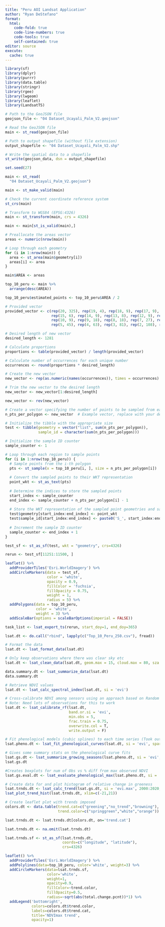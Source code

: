 ---
title: "Peru AOI Landsat Application"
author: "Ryan DeStefano"
format: 
  html:
    code-fold: true
    code-line-numbers: true
    code-tools: true
    self-contained: true
editor: source
execute: 
  cache: true
---

```{r}
library(sf)
library(dplyr)
library(purrr)
library(data.table)
library(stringr)
library(rgee)
library(lwgeom)
library(leaflet)
library(LandsatTS)
```

```{r}
# Path to the GeoJSON file
geojson_file <- "04 Dataset_Ucayali_Palm_V2.geojson"

# Read the GeoJSON file
main <- st_read(geojson_file)

# Path to output shapefile (without file extension)
output_shapefile <- "04 Dataset_Ucayali_Palm_V2.shp"

# Write the spatial data to a shapefile
st_write(geojson_data, dsn = output_shapefile)
```

```{r}
set.seed(27)

main <- st_read(
  "04 Dataset_Ucayali_Palm_V2.geojson")

main <- st_make_valid(main)

# Check the current coordinate reference system
st_crs(main)

# Transform to WGS84 (EPSG:4326)
main <- st_transform(main, crs = 4326)
```

```{r}
main <- main[st_is_valid(main),]

# Preallocate the areas vector
areas <- numeric(nrow(main))

# Loop through each geometry
for (i in 1:nrow(main)) {
  area <- st_area(main$geometry[i])
  areas[i] <- area
}

main$AREA <- areas
```

```{r}
top_10_peru <- main %>% 
  arrange(desc(AREA)) 

top_10_peru$estimated_points <- top_10_peru$AREA / 2

# Provided vector
provided_vector <- c(rep(20, 325), rep(19, 4), rep(18, 9), rep(17, 9), rep(16, 9), 
                     rep(15, 6), rep(14, 9), rep(13, 8), rep(12, 9), rep(11, 9), 
                     rep(10, 9), rep(9, 18), rep(8, 18), rep(7, 27), rep(6, 36), 
                     rep(5, 45), rep(4, 63), rep(3, 81), rep(2, 108), rep(1, 167))

# Desired length of new vector
desired_length <- 1281

# Calculate proportions
proportions <- table(provided_vector) / length(provided_vector)

# Calculate number of occurrences for each unique number
occurrences <- round(proportions * desired_length)

# Create the new vector
new_vector <- rep(as.numeric(names(occurrences)), times = occurrences)

# Trim the new vector to the desired length
new_vector <- new_vector[1:desired_length]

new_vector <- rev(new_vector)

# Create a vector specifying the number of points to be sampled from each polygon
n_pts_per_polygon <- new_vector  # Example vector, replace with your desired values

# Initialize the tibble with the appropriate size
test <- tibble(geometry = vector("list", sum(n_pts_per_polygon)),
               sample_id = character(sum(n_pts_per_polygon)))

# Initialize the sample ID counter
sample_counter <- 1

# Loop through each region to sample points
for (i in 1:nrow(top_10_peru)) {
  # Sample points from the i-th polygon
  pts <- st_sample(x = top_10_peru[i, ], size = n_pts_per_polygon[i])
  
  # Convert the sampled points to their WKT representation
  point_wkt <- st_as_text(pts)
  
  # Determine the indices to store the sampled points
  start_index <- sample_counter
  end_index <- sample_counter + n_pts_per_polygon[i] - 1
  
  # Store the WKT representation of the sampled point geometries and sample IDs in the test tibble
  test$geometry[start_index:end_index] <- point_wkt
  test$sample_id[start_index:end_index] <- paste0('S_', start_index:end_index)
        
  # Increment the sample ID counter
  sample_counter <- end_index + 1
}

test_sf <- st_as_sf(test, wkt = "geometry", crs=4326)

rerun <- test_sf[11251:11500, ]

leaflet() %>%
  addProviderTiles('Esri.WorldImagery') %>%
  addCircleMarkers(data = test_sf, 
                   color = 'white',
                   opacity = 0.9,
                   fillColor = 'fuchsia',
                   fillOpacity = 0.75,
                   weight = 1,
                   radius = 5) %>%
  addPolygons(data = top_10_peru,
              color = 'white',
              weight = 3) %>%
  addScaleBar(options = scaleBarOptions(imperial = FALSE))
```

```{r}
task_list <- lsat_export_ts(rerun, start_doy=1, end_doy=365)
```

```{r}
lsat.dt <- do.call("rbind", lapply(c("Top_10_Peru_250.csv"), fread))
```

```{r}
# Format the data
lsat.dt <- lsat_format_data(lsat.dt)

# Only keep observations where there was clear sky etc
lsat.dt <- lsat_clean_data(lsat.dt, geom.max = 15, cloud.max = 80, sza.max = 60, filter.cfmask.snow = T, filter.cfmask.water = T, filter.jrc.water = T)
```

```{r}
data.summary.dt <- lsat_summarize_data(lsat.dt)
data.summary.dt
```

```{r, fig.width=10, fig.height=10}
# Retrieve NDVI values
lsat.dt <- lsat_calc_spectral_index(lsat.dt, si = 'evi')

# Cross-calibrate NDVI among sensors using an approach based on Random Forest machine learning
# Note: Need lots of observations for this to work
lsat.dt <- lsat_calibrate_rf(lsat.dt, 
                             band.or.si = 'evi', 
                             min.obs = 5, 
                             frac.train = 0.75, 
                             overwrite.col = T, 
                             write.output = F)
```

```{r}
# Fit phenological models (cubic splines) to each time series (Took out vi.min arg)
lsat.pheno.dt <- lsat_fit_phenological_curves(lsat.dt, si = 'evi', spar = .6)

# Gives some summary stats on the phenological curve fits
lsat.gs.dt <- lsat_summarize_growing_seasons(lsat.pheno.dt, si = 'evi', min.frac.of.max = 0.75)
lsat.gs.dt
```

```{r}
#Creates boxplots for num of Obs vs % diff from max observed NDVI
lsat.gs.eval.dt <- lsat_evaluate_phenological_max(lsat.pheno.dt, si = 'evi', min.obs = 10, reps = 5, min.frac.of.max = 0.75, outdir = NA)
```

```{r}
# Create data for and plot histogram of relative change in greeness
lsat.trnds.dt <- lsat_calc_trend(lsat.gs.dt, si = 'evi.max', 2000:2020, sig = 0.1)
lsat_plot_trend_hist(lsat.trnds.dt, xlim=c(-21,21))
```

```{r}
# Create leaflet plot with trends imposed
colors.dt <- data.table(trend.cat=c("greening","no_trend","browning"),
                        trend.color=c("springgreen","white","orange"))

lsat.trnds.dt <- lsat.trnds.dt[colors.dt, on='trend.cat']

lsat.trnds.dt <- na.omit(lsat.trnds.dt)

lsat.trnds.sf <- st_as_sf(lsat.trnds.dt,
                          coords=c("longitude", "latitude"),
                          crs=4326)

leaflet() %>%
  addProviderTiles('Esri.WorldImagery') %>%
  addPolylines(data=top_10_peru, color='white', weight=3) %>%
  addCircleMarkers(data=lsat.trnds.sf,
                   color='white',
                   weight=1,
                   opacity=0.9,
                   fillColor=~trend.color,
                   fillOpacity=0.5,
                   radius=~sqrt(abs(total.change.pcnt))*1) %>%
  addLegend('bottomright',
            colors=colors.dt$trend.color,
            labels=colors.dt$trend.cat,
            title='NDVImax trend',
            opacity=1)
```
